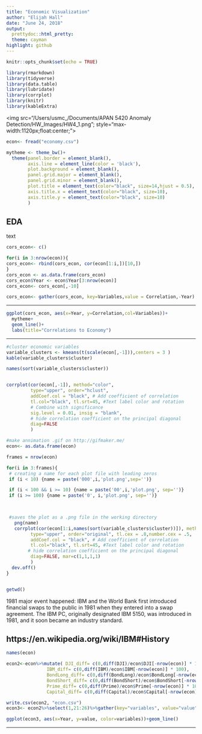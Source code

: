 ---
title: "Economic Visualization"
author: "Elijah Hall"
date: "June 24, 2018"
output: 
  prettydoc::html_pretty:
  theme: cayman
highlight: github
---

```{r setup, include=FALSE}
knitr::opts_chunk$set(echo = TRUE)

```


```{r libraries, include=FALSE}
library(rmarkdown)
library(tidyverse)
library(data.table)
library(lubridate)
library(corrplot)
library(knitr)
library(kableExtra)

```

<img src="/Users/usmc_/Documents/APAN 5420 Anomaly Detection/HW_Images/HW4_1.png"; style="max-width:1120px;float:center;">



```{r data, include=FALSE}
econ<- fread("economy.csv")

mytheme <- theme_bw()+
  theme(panel.border = element_blank(),
        axis.line = element_line(color = 'black'),
        plot.background = element_blank(),
        panel.grid.major = element_blank(),
        panel.grid.minor = element_blank(),
        plot.title = element_text(color="black", size=14,hjust = 0.5),
        axis.title.x = element_text(color="black", size=10),
        axis.title.y = element_text(color="black", size=10)
        )


```

## EDA
  
  text

```{r include=FALSE}

cors_econ<- c()

for(i in 3:nrow(econ)){
cors_econ<- rbind(cors_econ, cor(econ[1:i,])[10,])
}
cors_econ <- as.data.frame(cors_econ)
cors_econ$Year <- econ$Year[3:nrow(econ)]
cors_econ<- cors_econ[,-10]

cors_econ<- gather(cors_econ, key=Variables,value = Correlation,-Year)
```

----

```{r echo=FALSE}
ggplot(cors_econ, aes(x=Year, y=Correlation,col=Variables))+
  mytheme+
  geom_line()+
  labs(title="Correlations to Economy")

```

----

```{r corrplot, echo=FALSE}

#cluster economic variables
variable_clusters <- kmeans(t(scale(econ[,-1])),centers = 3 )
kable(variable_clusters$cluster)

names(sort(variable_clusters$cluster))


corrplot(cor(econ[,-1]), method="color",  
         type="upper", order="hclust", 
         addCoef.col = "black", # Add coefficient of correlation
         tl.col="black", tl.srt=45, #Text label color and rotation
         # Combine with significance
         sig.level = 0.01, insig = "blank", 
         # hide correlation coefficient on the principal diagonal
         diag=FALSE 
         )
```

```{r gif images, eval=FALSE, echo=FALSE}

#make annimation .gif on http://gifmaker.me/
econ<- as.data.frame(econ)

frames = nrow(econ)

for(i in 3:frames){
 # creating a name for each plot file with leading zeros
 if (i < 10) {name = paste('000',i,'plot.png',sep='')}

 if (i < 100 && i >= 10) {name = paste('00',i,'plot.png', sep='')}
 if (i >= 100) {name = paste('0', i,'plot.png', sep='')}
 


 #saves the plot as a .png file in the working directory
   png(name)
   corrplot(cor(econ[1:i,names(sort(variable_clusters$cluster))]), method="color", number.digits = 1, title =  paste('Year 19',as.character(econ$Year[i]), sep=''),
         type="upper", order="original", tl.cex = .8,number.cex = .5,
         addCoef.col = "black", # Add coefficient of correlation
         tl.col="black", tl.srt=45, #Text label color and rotation
        # hide correlation coefficient on the principal diagonal
         diag=FALSE, mar=c(1,1,1,1)
         )
  dev.off()
}


getwd()
```


1981 major event happened: IBM and the World Bank first introduced financial swaps to the public in 1981 when they entered into a swap agreement. The IBM PC, originally designated IBM 5150, was introduced in 1981, and it soon became an industry standard. 

https://en.wikipedia.org/wiki/IBM#History
----

```{r }

names(econ)

econ2<-econ%>%mutate( DJI_diff= c(0,diff(DJI)/econ$DJI[-nrow(econ)] * 100),
               IBM_diff= c(0,diff(IBM)/econ$IBM[-nrow(econ)] * 100),
               BondLong_diff= c(0,diff(BondLong)/econ$BondLong[-nrow(econ)] * 100),
               BondShort_diff= c(0,diff(BondShort)/econ$BondShort[-nrow(econ)] * 100),
               Prime_diff= c(0,diff(Prime)/econ$Prime[-nrow(econ)] * 100),
               Capital_diff= c(0,diff(Capital)/econ$Capital[-nrow(econ)] * 100))

write.csv(econ2, "econ.csv")
econ3<- econ2%>%select(1,21:26)%>%gather(key="variables", value="value", -Year)

ggplot(econ3, aes(x=Year, y=value, color=variables))+geom_line()
```
----
```{r }



```

```{r }


```

```{r }


```

```{r }


```

```{r }


```

